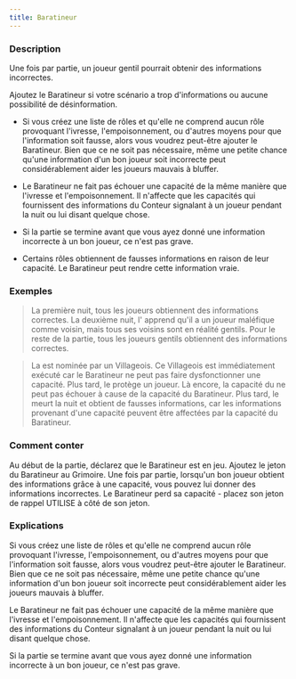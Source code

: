 ```yaml
---
title: Baratineur
---
```



<Fabled BARATINEUR header />

### Description

Une fois par partie, un joueur gentil pourrait obtenir des informations incorrectes.

Ajoutez le Baratineur si votre scénario a trop d'informations ou aucune possibilité de désinformation.

-   Si vous créez une liste de rôles et qu'elle ne comprend aucun rôle provoquant l'ivresse, l'empoisonnement, ou d'autres moyens pour que l'information soit fausse, alors vous voudrez peut-être ajouter le Baratineur. Bien que ce ne soit pas nécessaire, même une petite chance qu'une information d'un bon joueur soit incorrecte peut considérablement aider les joueurs mauvais à bluffer. 

-   Le Baratineur ne fait pas échouer une capacité de la même manière que l'ivresse et l'empoisonnement. Il n'affecte que les capacités qui fournissent des informations du Conteur signalant à un joueur pendant la nuit ou lui disant quelque chose. 

-   Si la partie se termine avant que vous ayez donné une information incorrecte à un bon joueur, ce n'est pas grave. 

-   Certains rôles obtiennent de fausses informations en raison de leur capacité. Le Baratineur peut rendre cette information vraie. 

### Exemples

> La première nuit, tous les joueurs obtiennent des informations correctes. La deuxième nuit, l'<Role EMPATHIQUE /> apprend qu'il a un joueur maléfique comme voisin, mais tous ses voisins sont en réalité gentils. Pour le reste de la partie, tous les joueurs gentils obtiennent des informations correctes. 

> La <Role PUCELLE /> est nominée par un Villageois. Ce Villageois est immédiatement exécuté car le Baratineur ne peut pas faire dysfonctionner une capacité. Plus tard, le <Role MOINE /> protège un joueur. Là encore, la capacité du <Role MOINE /> ne peut pas échouer à cause de la capacité du Baratineur. Plus tard, le <Role GARDIEN /> meurt la nuit et obtient de fausses informations, car les informations provenant d'une capacité peuvent être affectées par la capacité du Baratineur. 

### Comment conter

Au début de la partie, déclarez que le Baratineur est en jeu. Ajoutez le jeton du Baratineur au Grimoire. Une fois par partie, lorsqu'un bon joueur obtient des informations grâce à une capacité, vous pouvez lui donner des informations incorrectes. Le Baratineur perd sa capacité - placez son jeton de rappel UTILISE à côté de son jeton.

### Explications

Si vous créez une liste de rôles et qu'elle ne comprend aucun rôle provoquant l'ivresse, l'empoisonnement, ou d'autres moyens pour que l'information soit fausse, alors vous voudrez peut-être ajouter le Baratineur. Bien que ce ne soit pas nécessaire, même une petite chance qu'une information d'un bon joueur soit incorrecte peut considérablement aider les joueurs mauvais à bluffer. 

Le Baratineur ne fait pas échouer une capacité de la même manière que l'ivresse et l'empoisonnement. Il n'affecte que les capacités qui fournissent des informations du Conteur signalant à un joueur pendant la nuit ou lui disant quelque chose. 

Si la partie se termine avant que vous ayez donné une information incorrecte à un bon joueur, ce n'est pas grave. 